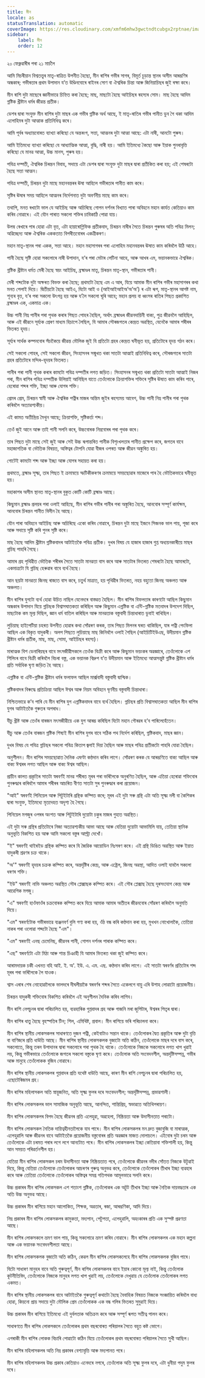 ```yaml
---
title: মীন
locale: as
statusTranslation: automatic
coverImage: https://res.cloudinary.com/xmfm6mhw3gwctndtcubgx2rptnae/image/upload/v1741354450/small_cover_tratado_esoterico_de_astrologia_hermetica_6210a35442.webp
sidebar:
    label: মীন
    order: 12
---
```

২০ ফেব্ৰুৱাৰীৰ পৰা ২১ মাৰ্চলৈ

আমি মিচৰীয়ান বিশ্বতত্ত্বৰ মাতৃ-ৰাত্ৰিত উপনীত হৈছো, মীন ৰাশিৰ গভীৰ সাগৰ, বিমূৰ্ত চূড়ান্ত স্থানৰ অসীম আৰম্ভণিৰ অন্ধকাৰ; গভীৰতাৰ প্ৰথম উপাদান য’ত উণ্ডিনবোৰে ৰাইনৰ সোণ বা ঐশ্বৰিক চিন্তা আৰু জিনিয়াচিছৰ জুই ৰক্ষা কৰে।

মীন ৰাশি দুটা মাছেৰে জ্ঞানীভাৱে চিহ্নিত কৰা হৈছে; মাছ, মাছটো হৈছে আইচিছৰ ৰহস্যৰ সোম। মাছ হৈছে আদিম গ্নষ্টিক খ্ৰীষ্টান ধৰ্মৰ জীৱন্ত প্ৰতীক।

ডেশৰ দ্বাৰা সংযুক্ত মীন ৰাশিৰ দুটা মাছৰ এক গভীৰ গ্নষ্টিক অৰ্থ আছে, ই মাতৃ-ৰাতিৰ গভীৰ পানীত ডুব গৈ থকা আদিম এলোহিমৰ দুটা আত্মাক প্ৰতিনিধিত্ব কৰে।

আমি পূৰ্বৰ অধ্যায়বোৰত ব্যাখ্যা কৰিছো যে অন্তৰংগ, সত্তা, আত্মনৰ দুটা আত্মা আছে: এটা নাৰী, আনটো পুৰুষ।

আমি ইতিমধ্যে ব্যাখ্যা কৰিছো যে আধ্যাত্মিক আত্মা, বুদ্ধি, নাৰী হয়। আমি ইতিমধ্যে কৈছো আৰু ইয়াক পুনৰাবৃত্তি কৰিছো যে মানৱ আত্মা, উচ্চ মানস, পুৰুষ হয়।

পবিত্ৰ দম্পতী, ঐশ্বৰিক চিৰন্তন বিবাহ, সদায়ে এটা ডেশৰ দ্বাৰা সংযুক্ত দুটা মাছৰ দ্বাৰা প্ৰতীকিত কৰা হয়; এই শেষৰটো হৈছে সত্তা আত্মন।

পবিত্ৰ দম্পতী, চিৰন্তন দুটা মাছে মহানবন্তৰৰ ঊষা আহিলে গভীৰতাৰ পানীত কাম কৰে।

সৃষ্টিৰ ঊষাৰ সময় আহিলে আত্মনৰ নিৰ্দেশনাত দুটা অবৰ্ণনীয় মাছে কাম কৰে।

তথাপি, মনত ৰখাটো ভাল যে আইচিছ আৰু অচিৰিছে গোপন দৰ্শনৰ বিখ্যাত পাৰা অবিহনে মহান কাৰ্যত কেতিয়াও কাম কৰিব নোৱাৰে। এই যৌন পাৰাত সকলো শক্তিৰ চাবিকাঠি পোৱা যায়।

উলম্ব ৰেখাৰে পাৰ হোৱা এটা বৃত্ত, এটা হায়াৰোগ্লিফিক প্ৰতীকবাদ, চিৰন্তন নাৰীৰ সৈতে চিৰন্তন পুৰুষৰ অতি পবিত্ৰ মিলন; অৱিচ্ছেদ্য আৰু ঐশ্বৰিক এককতাত বিপৰীতবোৰৰ একত্ৰীকৰণ।

মহান মাতৃ-স্থানৰ পৰা একক, সত্তা আহে। মহান মহাসাগৰৰ পৰা এলোহিম মহানবন্তৰৰ ঊষাত কাম কৰিবলৈ উঠি আহে।

পানী হৈছে সৃষ্টি হোৱা সকলোৰে নাৰী উপাদান, য’ৰ পৰা মেটাৰ লেটিনা আহে, আৰু আখৰ এম, ভয়ানকভাৱে ঐশ্বৰিক।

গ্নষ্টিক খ্ৰীষ্টান ধৰ্মত মেৰী হৈছে স্বয়ং আইচিছ, ব্ৰহ্মাণ্ডৰ মাতৃ, চিৰন্তন মাতৃ-স্থান, গভীৰতাৰ পানী।

মেৰী শব্দটোক দুটা অক্ষৰত বিভক্ত কৰা হৈছে; প্ৰথমটো হৈছে এম এ আৰ, যিয়ে আমাক মীন ৰাশিৰ গভীৰ মহাসাগৰৰ কথা মনত পেলাই দিয়ে। দ্বিতীয়টো হৈছে আইএ, যিটো আই ও (আইআইআইঅ’অ’অ’) ৰ এটা ৰূপ, মাতৃ-স্থানৰ আগষ্ট নাম, শূন্যৰ বৃত্ত, য’ৰ পৰা সকলো উৎপন্ন হয় আৰু য’লৈ সকলো ঘূৰি আহে; মহান প্ৰলয় বা ধ্বংসৰ ৰাতিৰ পিছত প্ৰকাশিত ব্ৰহ্মাণ্ডৰ এক, একমাত্ৰ এক।

উচ্চ পানী নিম্ন পানীৰ পৰা পৃথক কৰাৰ পিছত পোহৰ হৈছিল, অৰ্থাৎ ব্ৰহ্মাণ্ডৰ জীৱনদায়িনী বাক্য, পুত্ৰ জীৱনলৈ আহিছিল, আৰু এই জীৱনে সূৰ্য্যক প্ৰেৰণ মাধ্যম হিচাপে লৈছিল, যি আমাৰ সৌৰজগতৰ কেন্দ্ৰত অৱস্থিত, যেনেকৈ আমাৰ শৰীৰৰ ভিতৰত হৃদয়।

সূৰ্য্যৰ সাৰ্থক কম্পনবোৰ সঁচাকৈয়ে জীৱন্ত মৌলিক জুই যি প্ৰতিটো গ্ৰহৰ কেন্দ্ৰত ঘনীভূত হয়, প্ৰতিটোৰে হৃদয় গঠন কৰে।

সেই সকলো পোহৰ, সেই সকলো জীৱন, সিংহাসনৰ সন্মুখত থকা সাতটা আত্মাই প্ৰতিনিধিত্ব কৰে, সৌৰজগতৰ সাতটা গ্ৰহৰ প্ৰতিটোৰে মন্দিৰ-হৃদয়ৰ ভিতৰত।

পানীৰ পৰা পানী পৃথক কৰাৰ কামটো পবিত্ৰ দম্পতীৰ লগত জড়িত। সিংহাসনৰ সন্মুখত থকা প্ৰতিটো সাতটা আত্মাই নিজৰ পৰা, মীন ৰাশিৰ পবিত্ৰ দম্পতীক উলিয়াই আনিছিল যাতে তেওঁলোকে ক্ৰিয়াশক্তিৰ শক্তিৰে সৃষ্টিৰ ঊষাত কাম কৰিব পাৰে, হেৰোৱা শব্দৰ শক্তি, ইচ্ছা আৰু যোগৰ শক্তি।

প্ৰেমৰ প্ৰেম, চিৰন্তন স্বামী আৰু ঐশ্বৰিক পত্নীৰ মাজৰ অন্তিম জুইৰ ৰহস্যময় আবেগ, উচ্চ পানী নিম্ন পানীৰ পৰা পৃথক কৰিবলৈ অত্যাৱশ্যকীয়।

এই কামত অতীন্দ্ৰিয় মৈথুন আছে; ক্ৰিয়াশক্তি, সৃষ্টিকৰ্তা শব্দ।

তেওঁ জুই আনে আৰু তাই পানী সলনি কৰে, উচ্চবোৰক নিম্নবোৰৰ পৰা পৃথক কৰে।

তাৰ পিছত দুটা মাছে সেই জুই আৰু সেই উচ্চ ৰূপান্তৰিত পানীক বিশৃংখলতাৰ পানীত প্ৰক্ষেপ কৰে, জগতৰ বাবে মহাজাগতিক বা ভৌতিক বিষয়ত, অস্তিত্বৰ টোপনি যোৱা বীজৰ ওপৰত আৰু জীৱন অঙ্কুৰিত হয়।

গোটেই কামটো শব্দ আৰু ইচ্ছা আৰু যোগৰ সহায়ত কৰা হয়।

প্ৰথমতে, ব্ৰহ্মাণ্ড সূক্ষ্ম, তাৰ পিছত ই ক্ৰমান্বয়ে স্ফটিকীকৰণৰ ক্ৰমান্বয়ে সময়ছোৱাৰ মাজেৰে পাৰ হৈ ভৌতিকভাৱে ঘনীভূত হয়।

মহাকাশৰ অসীম স্থানত মাতৃ-স্থানৰ বুকুত কোটি কোটি ব্ৰহ্মাণ্ড আছে।

কিছুমান ব্ৰহ্মাণ্ড প্ৰলয়ৰ পৰা ওলাই আহিছে, মীন ৰাশিৰ গভীৰ পানীৰ পৰা অঙ্কুৰিত হৈছে, আনবোৰ সম্পূৰ্ণ কাৰ্যক্ষম, আনবোৰ চিৰন্তন পানীত বিলীন হৈ আছে।

যৌন পাৰা অবিহনে আইচিছ আৰু অচিৰিছে একো কৰিব নোৱাৰে, চিৰন্তন দুটা মাছে ইজনে সিজনক ভাল পায়, পূজা কৰে আৰু সদায়ে সৃষ্টি কৰি পুনৰ সৃষ্টি কৰে।

মাছ হৈছে আদিম খ্ৰীষ্টান গ্নষ্টিকবাদৰ আটাইতকৈ পবিত্ৰ প্ৰতীক। দুখৰ বিষয় যে হাজাৰ হাজাৰ গুপ্ত অধ্যয়নকাৰীয়ে মাছৰ গ্নচিছ পাহৰি গৈছে।

আমাৰ গ্ৰহ পৃথিৱীত ভৌতিক শৰীৰৰ সৈতে সাতটা মানৱতা বাস কৰে আৰু সাতটাৰ ভিতৰত শেষৰটো হৈছে আমাৰটো, একমাত্ৰটো যি গ্নচিছ হেৰুৱাৰ বাবে ব্যৰ্থ হৈছে।

আন ছয়টা মানৱতা জিনছ ৰাজ্যত বাস কৰে, চতুৰ্থ মাত্ৰাত, হয় পৃথিৱীৰ ভিতৰত, নহয় বহুতো জিনছ অঞ্চলত আৰু অঞ্চলত।

মীন ৰাশিৰ যুগটো ব্যৰ্থ হোৱা উচিত নাছিল যেনেদৰে বাস্তৱত হৈছিল। মীন ৰাশিৰ বিফলতাৰ কাৰণটো আছিল কিছুমান অন্ধকাৰ উপাদান যিয়ে গ্নচিছক বিশ্বাসঘাতকতা কৰিছিল আৰু কিছুমান এগ্নষ্টিক বা এন্টি-গ্নষ্টিক মতবাদৰ উপদেশ দিছিল, মাছটোক কম মূল্য দিছিল, জ্ঞান ধৰ্ম বাতিল কৰিছিল আৰু মানৱতাক বস্তুবাদী চিন্তাধাৰাত ডুবাই ৰাখিছিল।

লুচিয়াছ হাইপেটিয়া চহৰত উপনীত হোৱাৰ কথা সোঁৱৰণ কৰক, তাৰ পিছত মিলনৰ ঘৰত থাকিছিল, যাৰ পত্নী পেংফিলা আছিল এক বিকৃত যাদুকৰী। অলপ পিছতে লুচিয়াছে মাছ কিনিবলৈ ওলাই গৈছিল (আইচিটিইউএছ, উদীয়মান গ্নষ্টিক খ্ৰীষ্টান ধৰ্মৰ প্ৰতীক, মাছ, মাছ, সোমা, আইচিছৰ ৰহস্য)।

মাৰাত্মক বিশ ডেনাৰিয়ছৰ বাবে মৎসজীৱীসকলে তেওঁক বিক্ৰী কৰে আৰু কিছুমান ভয়ংকৰ অৱজ্ঞাৰে, তেওঁলোকে এশ শিলিংৰ বাবে বিক্ৰী কৰিবলৈ বিচৰা বস্তু, এক ভয়ানক বিদ্ৰুপ য’ত উদীয়মান আৰু ইতিমধ্যে আত্মসন্তুষ্ট গ্নষ্টিক খ্ৰীষ্টান ধৰ্মৰ প্ৰতি সৰ্বাধিক ঘৃণা জড়িত হৈ আছে।

এগ্নষ্টিক বা এন্টি-গ্নষ্টিক খ্ৰীষ্টান ধৰ্মৰ ফলাফল আছিল মাৰ্ক্সবাদী বস্তুবাদী দ্বান্দ্বিক।

গ্নষ্টিকবাদৰ বিৰুদ্ধে প্ৰতিক্ৰিয়া আছিল ঈশ্বৰ আৰু নিয়ম অবিহনে ঘৃণনীয় বস্তুবাদী চিন্তাধাৰা।

নিশ্চিতভাৱে ক’ব পাৰি যে মীন ৰাশিৰ যুগ এগ্নষ্টিকবাদৰ বাবে ব্যৰ্থ হৈছিল। গ্নচিছৰ প্ৰতি বিশ্বাসঘাতকতা আছিল মীন ৰাশিৰ যুগৰ আটাইতকৈ গুৰুতৰ অপৰাধ।

যীচু খ্ৰীষ্ট আৰু তেওঁৰ বাৰজন মৎসজীৱীয়ে এক যুগ আৰম্ভ কৰিছিল যিটো মহান গৌৰৱৰ হ’ব পাৰিলেহেঁতেন।

যীচু আৰু তেওঁৰ বাৰজন গ্নষ্টিক শিষ্যই মীন ৰাশিৰ যুগৰ বাবে সঠিক পথ নিৰ্দেশ কৰিছিল, গ্নষ্টিকবাদ, মাছৰ জ্ঞান।

দুখৰ বিষয় যে পবিত্ৰ গ্নচিছৰ সকলো পবিত্ৰ কিতাপ জ্বলাই দিয়া হৈছিল আৰু মাছৰ পবিত্ৰ প্ৰতীকটো পাহৰি যোৱা হৈছিল।

অনুশীলন। মীন ৰাশিৰ সময়ছোৱাত দৈনিক এঘণ্টা কণ্ঠদান কৰিব লাগে। সোঁৱৰণ কৰক যে আৰম্ভণিতে বাক্য আছিল আৰু বাক্য ঈশ্বৰৰ লগত আছিল আৰু বাক্য ঈশ্বৰ আছিল।

প্ৰাচীন কালত প্ৰকৃতিৰ সাতটা স্বৰবৰ্ণই মানৱ শৰীৰত মূৰৰ পৰা ভৰিলৈকে অনুৰণিত হৈছিল, আৰু এতিয়া হেৰোৱা শক্তিবোৰ পুনৰুদ্ধাৰ কৰিবলৈ আমাৰ শৰীৰৰ আচৰিত বীণত সাতটা সুৰ পুনৰুদ্ধাৰ কৰা প্ৰয়োজন।

"আই" স্বৰবৰ্ণই পিনিয়েল আৰু পিটুইটাৰি গ্ৰন্থিক কম্পিত কৰে; মূৰৰ এই দুটা সৰু গ্ৰন্থি এটা অতি সূক্ষ্ম নলী বা কৈশিকৰ দ্বাৰা সংযুক্ত, ইতিমধ্যে মৃতদেহত অদৃশ্য হৈ গৈছে।

পিনিয়েল মগজুৰ ওপৰৰ অংশত আৰু পিটুইটাৰি দুয়োটা চকুৰ মাজৰ গুহাত অৱস্থিত।

এই দুটা সৰু গ্ৰন্থিৰ প্ৰতিটোৰে নিজা অত্যাৱশ্যকীয় আভা আছে আৰু যেতিয়া দুয়োটা আভামিলি যায়, তেতিয়া স্থানিক অনুভূতি বিকশিত হয় আৰু আমি সকলো বস্তুৰ আল্ট্ৰা দেখোঁ।

"ই" স্বৰবৰ্ণই থাইৰইড গ্ৰন্থিক কম্পিত কৰে যি জৈৱিক আয়োডিন নিঃসৰণ কৰে। এই গ্ৰন্থি ডিঙিত অৱস্থিত আৰু ইয়াত যাদুকৰী শ্ৰৱণৰ চক্ৰ থাকে।

"অ'" স্বৰবৰ্ণই হৃদয়ৰ চক্ৰক কম্পিত কৰে, অন্তৰ্দৃষ্টিৰ কেন্দ্ৰ, আৰু এষ্ট্ৰেল, জিনছ অৱস্থা, আদিত ওলাই যাবলৈ সকলো ধৰণৰ শক্তি।

"ইউ" স্বৰবৰ্ণই নাভি অঞ্চলত অৱস্থিত সৌৰ প্লেক্সাছক কম্পিত কৰে। এই সৌৰ প্লেক্সাছ হৈছে দূৰসংযোগ কেন্দ্ৰ আৰু আৱেগিক মগজু।

"এ" স্বৰবৰ্ণই হাওঁফাওঁৰ চক্ৰবোৰক কম্পিত কৰে যিয়ে আমাক আমাৰ অতীতৰ জীৱনবোৰ সোঁৱৰণ কৰিবলৈ অনুমতি দিয়ে।

"এম" স্বৰবৰ্ণটোক গভীৰভাৱে ব্যঞ্জনবৰ্ণ বুলি গণ্য কৰা হয়, ওঁঠ বন্ধ কৰি কণ্ঠদান কৰা হয়, মুখখন নোখোলাকৈ, তেতিয়া নাকৰ পৰা ওলোৱা শব্দটো হৈছে "এম"।

"এম" স্বৰবৰ্ণই এনছ চেমেনিছ, জীৱনৰ পানী, গোপন দৰ্শনৰ পাৰাক কম্পিত কৰে।

"এছ" স্বৰবৰ্ণটো এটা মিঠা আৰু শান্ত চিঞাহী যি আমাৰ ভিতৰত থকা জুই কম্পিত কৰে।

আৰামদায়ক চকী এখনত বহি আই. ই. অ'. ইউ. এ. এম. এছ. কণ্ঠদান কৰিব লাগে। এই সাতটা স্বৰবৰ্ণৰ প্ৰতিটোৰ শব্দ মূৰৰ পৰা ভৰিলৈকে লৈ যাওক।

শ্বাস এৰাৰ শেষ নোহোৱালৈকে ভালদৰে দীঘলীয়াকৈ স্বৰবৰ্ণৰ শব্দৰ সৈতে একেলগে বায়ু এৰি উশাহ লোৱাটো প্ৰয়োজনীয়।

চিৰন্তন যাদুকৰী শক্তিবোৰ বিকশিত কৰিবলৈ এই অনুশীলন দৈনিক কৰিব লাগিব।

মীন ৰাশি নেপচুনৰ দ্বাৰা পৰিচালিত হয়, ব্যৱহাৰিক গুপ্তবাদৰ গ্ৰহ আৰু গাজনি মৰা জুপিটাৰ, ঈশ্বৰৰ পিতৃৰ দ্বাৰা।

মীন ৰাশিৰ ধাতু হৈছে বৃহস্পতিৰ টিন; শিল, এমিথিষ্ট, প্ৰবাল। মীন ৰাশিয়ে ভৰি পৰিচালনা কৰে।

মীন ৰাশিৰ স্থানীয় লোকসকলৰ সাধাৰণতে দুজন পত্নী, কেইবাটাও সন্তান থাকে। তেওঁলোকৰ দ্বৈত প্ৰকৃতিৰ আৰু দুটা বৃত্তি বা বাণিজ্যৰ প্ৰতি ধাউতি আছে। মীন ৰাশিৰ স্থানীয় লোকসকলক বুজাটো অতি কঠিন, তেওঁলোকে মাছৰ দৰে বাস কৰে, সকলোতে, কিন্তু তৰল উপাদানৰ দ্বাৰা সকলোৰে পৰা পৃথক হৈ থাকে। তেওঁলোকে নিজকে সকলোৰে লগত খাপ খুৱাই লয়, কিন্তু গভীৰভাৱে তেওঁলোকে জগতৰ সকলো বস্তুকে ঘৃণা কৰে। তেওঁলোক অতি সংবেদনশীল, অন্তৰ্দৃষ্টিসম্পন্ন, গভীৰ আৰু মানুহে তেওঁলোকক বুজিব নোৱাৰে।

মীন ৰাশিৰ স্থানীয় লোকসকলৰ গুপ্তবাদৰ প্ৰতি যথেষ্ট ধাউতি আছে, কাৰণ মীন ৰাশি নেপচুনৰ দ্বাৰা পৰিচালিত হয়, এছোটেৰিজমৰ গ্ৰহ।

মীন ৰাশিৰ মহিলাসকল অতি স্নায়ুজনিত, অতি সূক্ষ্ম ফুলৰ দৰে সংবেদনশীল; অন্তৰ্দৃষ্টিসম্পন্ন, প্ৰভাৱশালী।

মীন ৰাশিৰ লোকসকলৰ ভাল সামাজিক অনুভূতি আছে, আনন্দিত, শান্তিপ্ৰিয়, স্বভাৱতে অতিথিপৰায়ণ।

মীন ৰাশিৰ লোকসকলৰ বিপদ হৈছে জীৱনৰ প্ৰতি এলেহুৱা, অৱহেলা, নিষ্ক্ৰিয়তা আৰু উদাসীনতাত পৰাটো।

মীন ৰাশিৰ লোকসকল নৈতিক দায়িত্বহীনতালৈকে যাব পাৰে। মীন ৰাশিৰ লোকসকলৰ মন দ্ৰুত বুজাবুজি বা মাৰাত্মক, এলেহুৱালি আৰু জীৱনৰ বাবে আটাইতকৈ প্ৰয়োজনীয় বস্তুবোৰৰ প্ৰতি অৱজ্ঞাৰ মাজত দোলাচলে। এইবোৰ দুটা চৰম আৰু তেওঁলোকে এটা চৰমত পৰাৰ লগে লগে আনটোত পৰে। মীন ৰাশিৰ লোকসকলৰ ইচ্ছা কেতিয়াবা শক্তিশালী হয়, কিন্তু আন সময়ত পৰিৱৰ্তনশীল হয়।

যেতিয়া মীন ৰাশিৰ লোকসকল চৰম উদাসীনতা আৰু নিষ্ক্ৰিয়তাত পৰে, তেওঁলোকে জীৱনৰ নদীৰ সোঁতত নিজকে উটুৱাই দিয়ে, কিন্তু যেতিয়া তেওঁলোকে তেওঁলোকৰ আচৰণৰ গুৰুত্ব অনুভৱ কৰে, তেওঁলোকে তেওঁলোকৰ তীখাৰ ইচ্ছা ব্যৱহাৰ কৰে আৰু তেতিয়া তেওঁলোকে তেওঁলোকৰ অস্তিত্বৰ সমগ্ৰ গতিপথক আমূলভাৱে সলনি কৰে।

উচ্চ প্ৰকাৰৰ মীন ৰাশিৰ লোকসকল এশ শতাংশ গ্নষ্টিক, তেওঁলোকৰ এক অটুট তীখাৰ ইচ্ছা আৰু নৈতিক দায়বদ্ধতাৰ এক অতি উচ্চ অনুভৱ আছে।

উচ্চ প্ৰকাৰৰ মীন ৰাশিয়ে মহান আলোকিত, শিক্ষক, অৱতাৰ, ৰজা, আৰম্ভণিকা, আদি দিয়ে।

নিম্ন প্ৰকাৰৰ মীন ৰাশিৰ লোকসকলৰ কামুকতা, মদ্যপান, পেটুপতা, এলেহুৱালি, অহংকাৰৰ প্ৰতি এক সুস্পষ্ট প্ৰৱণতা আছে।

মীন ৰাশিৰ লোকসকলে ভ্ৰমণ ভাল পায়, কিন্তু সকলোৱে ভ্ৰমণ কৰিব নোৱাৰে। মীন ৰাশিৰ লোকসকলৰ এক মহান কল্পনা আৰু এক ভয়ানক সংবেদনশীলতা আছে।

মীন ৰাশিৰ লোকসকলক বুজাটো অতি কঠিন, কেৱল মীন ৰাশিৰ লোকসকলেহে মীন ৰাশিৰ লোকসকলক বুজিব পাৰে।

যিটো সাধাৰণ মানুহৰ বাবে অতি গুৰুত্বপূৰ্ণ, মীন ৰাশিৰ লোকসকলৰ বাবে ইয়াৰ কোনো মূল্য নাই, কিন্তু তেওঁলোক কূটনীতিবিদ, তেওঁলোকে নিজকে মানুহৰ লগত খাপ খুৱাই লয়, তেওঁলোকে দেখুৱায় যে তেওঁলোক তেওঁলোকৰ লগত একমত।

মীন ৰাশিৰ স্থানীয় লোকসকলৰ বাবে আটাইতকৈ গুৰুত্বপূৰ্ণ কথাটো হৈছে বৈবাহিক বিষয়ত নিজকে সংজ্ঞায়িত কৰিবলৈ বাধ্য হোৱা, কিয়নো প্ৰায় সদায়ে দুটা মৌলিক প্ৰেম তেওঁলোকক এক বন্ধ গলিৰ ভিতৰত সুমুৱাই দিয়ে।

উচ্চ প্ৰকাৰৰ মীন ৰাশিয়ে ইতিমধ্যে এই দুৰ্বলতাক অতিক্ৰম কৰে আৰু সম্পূৰ্ণ ৰূপত সতীত্ব পালন কৰে।

সাধাৰণতে মীন ৰাশিৰ লোকসকলে তেওঁলোকৰ প্ৰথম বছৰবোৰত পৰিয়ালৰ সৈতে বহুত কষ্ট ভোগে।

এগৰাকী মীন ৰাশিৰ লোকক বিচাৰি পোৱাটো কঠিন যিয়ে তেওঁলোকৰ প্ৰথম বছৰবোৰত পৰিয়ালৰ সৈতে সুখী আছিল।

মীন ৰাশিৰ মহিলাসকলৰ অতি নিম্ন প্ৰকাৰৰ বেশ্যাবৃত্তি আৰু মদ্যপানত পৰে।

মীন ৰাশিৰ মহিলাসকলৰ উচ্চ প্ৰকাৰ কেতিয়াও এনেদৰে নপৰে, তেওঁলোক অতি সূক্ষ্ম ফুলৰ দৰে, এটা ধুনীয়া পদুম ফুলৰ দৰে।
